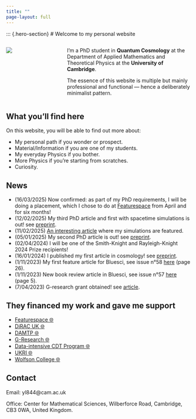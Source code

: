 ```yaml
---
title: ""
page-layout: full
---
```


::: {.hero-section}
# Welcome to my personal website

::: {.columns}

::: {.column width="30%"}
![](images/photoWall.jpg){style="padding-right:10%;"}
:::

::: {.column width="70%"}
I'm a PhD student in **Quantum Cosmology** at the Department of Applied Mathematics 
and Theoretical Physics at the **University of Cambridge**.

The essence of this website is multiple but mainly professional and functional — 
hence a deliberately minimalist pattern.
:::
:::

## What you'll find here

On this website, you will be able to find out more about:

- My personal path if you wonder or prospect. 
- Material/Information if you are one of my students. 
- My everyday Physics if you bother.
- More Physics if you're starting from scratches. 
- Curiosity.

## News

- (16/03/2025) Now confirmed: as part of my PhD requirements, I will be doing a placement, which I chose to do at [Featurespace](https://www.featurespace.com/) from April and for six months! 
- (12/02/2025) My third PhD article and first with spacetime simulations is out! see [preprint](https://arxiv.org/abs/2502.06783).
- (11/02/2025) [An interesting article](https://www.intel.com/content/www/us/en/developer/articles/technical/university-cambridge-oneapi-cosmology.html) where my simulations are featured. 
- (05/01/2025) My second PhD article is out! see [preprint](https://arxiv.org/abs/2412.16143).  
- (02/04/2024) I will be one of the Smith-Knight and Rayleigh-Knight 2024 Prize recipients! 
- (16/01/2024) I published my first article in cosmology! see [preprint](https://arxiv.org/abs/2401.08530).
- (1/11/2023) My first feature article for Bluesci, see issue n°58 [here](https://www.bluesci.co.uk/issue/article) (page 26). 
- (1/11/2023) New book review article in Bluesci, see issue n°57 [here](https://www.bluesci.co.uk/issue/article) (page 5). 
- (7/04/2023) G-research grant obtained! see [article](https://www.gresearch.co.uk/blog/article/g-research-march-2023-grant-winners/). 

## They financed my work and gave me support

- [Featurespace 🌐](https://www.featurespace.com/)
- [DiRAC UK 🌐](https://dirac.ac.uk/)
- [DAMTP 🌐](https://www.damtp.cam.ac.uk/)
- [G-Research 🌐](https://www.gresearch.co.uk/)
- [Data-intensive CDT Program 🌐](https://cdtdis.bigdata.cam.ac.uk/)
- [UKRI 🌐](https://www.ukri.org/)
- [Wolfson College 🌐](https://www.wolfson.cam.ac.uk/)


## Contact

Email: yl844@cam.ac.uk

Office: Center for Mathematical Sciences, Wilberforce Road, Cambridge, CB3 0WA, United Kingdom.
